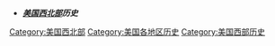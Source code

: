 *'' '''[[美国西北部|美国西北部]]历史''' ''

[[Category:美国西北部|Category:美国西北部]]
[[Category:美国各地区历史|Category:美国各地区历史]]
[[Category:美国西部历史|Category:美国西部历史]]